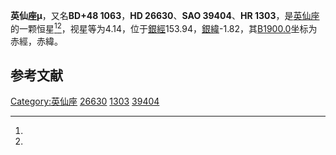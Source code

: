 {{Starbox begin
| name = 英仙座μ
}}
{{Starbox observe
| epoch = [[J2000.0|J2000.0]]
| constell = [[英仙座|英仙座]]<ref name=SIMBAD>{{cite web
 | url=http://simbad.u-strasbg.fr/simbad/sim-id?Ident=HR+1303
 | title=Pulsating variable Star
 | publisher=Centre de Données astronomiques de Strasbourg
 | work=SIMBAD
 | accessdate=2012-07-13
 | archive-date=2019-09-04
 | archive-url=https://web.archive.org/web/20190904191944/http://simbad.u-strasbg.fr/simbad/sim-id?Ident=HR+1303
 }}</ref><ref name=DATA>{{cite web
 | url=http://vizier.u-strasbg.fr/viz-bin/VizieR-5?-out.add=.&-source=5050&-corr=PK=HR&-out.max=9999&HR=1303
 | title=VizieR Detailed Page
 | accessdate=2012-07-13
 | archive-date=2016-03-05
 | archive-url=https://web.archive.org/web/20160305033020/http://vizier.u-strasbg.fr/viz-bin/VizieR-5?-out.add=.&-source=5050&-corr=PK=HR&-out.max=9999&HR=1303
 | dead-url=no
 }}</ref>
| 星官 = 
| ra = {{RA|4|14|53.9}}<ref name=SIMBAD /><ref name=DATA />
| dec = {{DEC|+48|24|34}}<ref name=SIMBAD /><ref name=DATA />
| appmag_v = 4.14<ref name=SIMBAD /><ref name=DATA />
}}
{{Starbox character
| class = G0Ib<ref name=SIMBAD /><ref name=DATA />
| b-v = 0.95<ref name=SIMBAD /><ref name=DATA />
| u-b = 0.64<ref name=SIMBAD /><ref name=DATA />
| r-i = 0.54<ref name=SIMBAD /><ref name=DATA />
| variable = 
}}
{{Starbox astrometry
| radial_v = 0.64
| prop_mo_ra = 8
| parallax = 0.017
| p_error = 
}}
{{Starbox catalog
| names =BD+48 1063，[[SAO星表|SAO]] 39404，[[HD星表|HD]] 26630，[[HR星表|HR]] 1303}}
{{Starbox reference |Simbad=HR+1303}}
{{Starbox end}}

'''英仙座μ'''，又名'''BD+48 1063'''，'''HD 26630'''、'''SAO 39404'''、'''HR 1303'''，是[[英仙座|英仙座]]的一颗恒星<ref name=SIMBAD /><ref name=DATA />，视星等为4.14，位于[[銀道座標系|銀經]]153.94，[[銀道座標系|銀緯]]-1.82，其[[B1900.0|B1900.0]]坐标为赤經{{RA|4|7|33.1}}，赤緯{{DEC|+48|-1.82|19}}。

== 参考文献 ==
{{reflist}}

{{star-stub}}

{{英仙座恒星}}
{{星官|天船|9|10}}
[[Category:英仙座|Category:英仙座]]
[[Category:HD和HDE天體|26630]]
[[Category:HR天體|1303]]
[[Category:SAO天體|39404]]